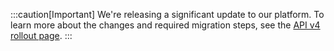:::caution[Important]
We're releasing a significant update to our platform. To learn more about the changes and required migration steps, see the [API v4 rollout page](/en/documentation/products/api-v4-migration/).
:::